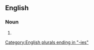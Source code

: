 ==English==

===Noun===
{{head|en|noun plural form}}

# {{plural of|inevitability|lang=en}}

[[Category:English plurals ending in "-ies"]]